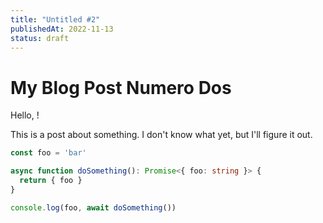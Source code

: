 ```yaml
---
title: "Untitled #2"
publishedAt: 2022-11-13
status: draft
---
```


# My Blog Post Numero Dos

Hello, <Thing />!

This is a post about something. I don't know what yet, but I'll figure it out.

```ts
const foo = 'bar'

async function doSomething(): Promise<{ foo: string }> {
  return { foo }
}

console.log(foo, await doSomething())
```
